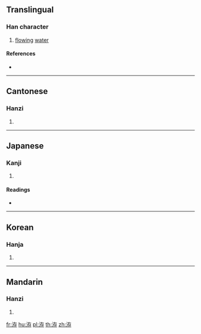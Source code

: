 {{character info/new}}
==Translingual==

===Han character===
{{Han char|rn=85|rad=水|as=06|sn=9|four=34147|canj=EKLD}}

# [[flow]]ing [[water]]

====References====
* {{Han ref|kx=0619.270|dkj=17362|dj=1014.180|hdz=31604.040|uh=6D0A|ud=27914|bh=CF74|bd=53108}}

----

==Cantonese==

===Hanzi===
{{yue-hanzi|jyut=[[zin3]]|y=jin3}}

# {{defn|lang=yue|sort=水06}}

----

==Japanese==

===Kanji===
{{ja-kanji|grade=|rs=水06}}

# {{defn|lang=ja|sort=水06}}

====Readings====
* {{ja-readings|on=[[せん]] (sen), [[ぜん]] (zen), [[そん]] (son), [[ぞん]] (zon)|kun=[[いたる]] (itaru)}}

----

==Korean==

===Hanja===
{{ko-hanja|hangeul=천|eumhun=|rv=cheon|mr=ch'ŏn|y=chen}}

# {{defn|lang=ko|sort=水06}}

----

==Mandarin==

===Hanzi===
{{cmn-hanzi|pin=[[jiàn]] ([[jian4]])|wg=chien<sup>4</sup>}}

# {{defn|lang=cmn|sort=水06}}

[[fr:洊]]
[[hu:洊]]
[[pl:洊]]
[[th:洊]]
[[zh:洊]]
